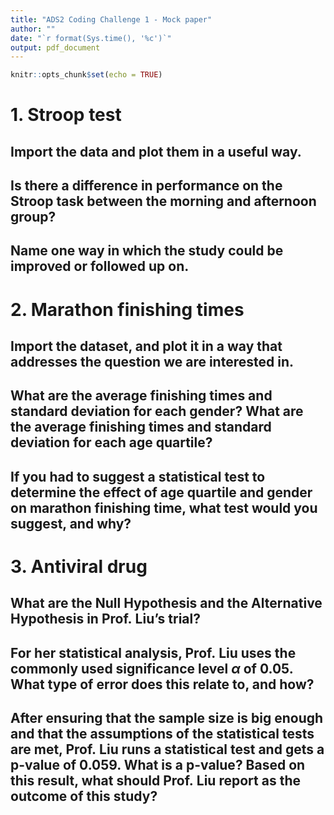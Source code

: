 ```yaml
---
title: "ADS2 Coding Challenge 1 - Mock paper"
author: ""
date: "`r format(Sys.time(), '%c')`" 
output: pdf_document
---
```


```r
knitr::opts_chunk$set(echo = TRUE)
```

# 1. Stroop test


## Import the data and plot them in a useful way.

## Is there a difference in performance on the Stroop task between the morning and afternoon group? 

## Name one way in which the study could be improved or followed up on.

\newpage


# 2. Marathon finishing times


## Import the dataset, and plot it in a way that addresses the question we are interested in. 

## What are the average finishing times and standard deviation for each gender? What are the average finishing times and standard deviation for each age quartile? 

## If you had to suggest a statistical test to determine the effect of age quartile and gender on marathon finishing time, what test would you suggest, and why? 

\newpage

# 3. Antiviral drug


## What are the Null Hypothesis and the Alternative Hypothesis in Prof. Liu's trial?

## For her statistical analysis, Prof. Liu uses the commonly used significance level $\alpha$ of $0.05$. What type of error does this relate to, and how? 

## After ensuring that the sample size is big enough and that the assumptions of the statistical tests are met, Prof. Liu runs a statistical test and gets a p-value of $0.059$. What is a p-value? Based on this result, what should Prof. Liu report as the outcome of this study? 

